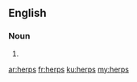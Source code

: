 ==English==

===Noun===
{{head|en}}

# {{plural of|herp}}

[[ar:herps]]
[[fr:herps]]
[[ku:herps]]
[[my:herps]]